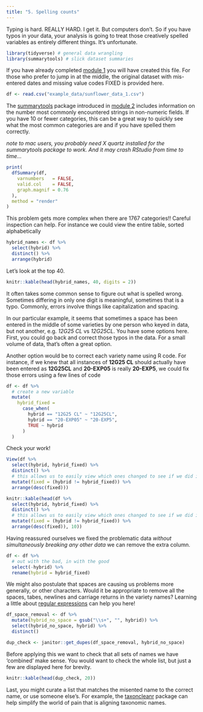 ```yaml
---
title: "5. Spelling counts"
---
```


Typing is hard. REALLY HARD. I get it. But computers don't. So if you have typos in your data, your analysis is going to treat those creatively spelled variables as entirely different things. It's unfortunate.


```r
library(tidyverse) # general data wrangling
library(summarytools) # slick dataset summaries
```

If you have already completed [module 1](data_types.qmd) you will have created this file. For those who prefer to jump in at the middle, the original dataset with mis-entered dates and missing value codes FIXED is provided here.

```r
df <- read.csv("example_data/sunflower_data_1.csv")
```

The [summarytools](https://htmlpreview.github.io/?https://github.com/dcomtois/summarytools/blob/master/doc/introduction.html) package introduced in [module 2](missing_data.qmd) includes information on the number most commonly encountered strings in non-numeric fields. If you have 10 or fewer categories, this can be a great way to quickly see what the most common categories are and if you have spelled them correctly.

*note to mac users, you probably need X quartz installed for the summarytools package to work. And it may crash RStudio from time to time...*

```r
print(
  dfSummary(df,
    varnumbers   = FALSE,
    valid.col    = FALSE,
    graph.magnif = 0.76
  ),
  method = "render"
)
```

This problem gets more complex when there are 1767 categories!! Careful inspection can help. For instance we could view the entire table, sorted alphabetically

```r
hybrid_names <- df %>%
  select(hybrid) %>%
  distinct() %>%
  arrange(hybrid)
```

Let's look at the top 40.

```r
knitr::kable(head(hybrid_names, 40, digits = 2))
```

It often takes some common sense to figure out what is spelled wrong. Sometimes differing in only one digit is meaningful, sometimes that is a typo. Commonly, errors involve things like capitalization and spacing.

In our particular example, it seems that sometimes a space has been entered in the middle of some varieties by one person who keyed in data, but not another, e.g. *12G25 CL* vs *12G25CL*. You have some options here. First, you could go back and correct those typos in the data. For a small volume of data, that's often a great option.

Another option would be to correct each variety name using R code. For instance, if we knew that all instances of **12G25 CL** should actually have been entered as **12G25CL** and **20-EXP05** is really **20-EXP5**, we could fix those errors using a few lines of code

```r
df <- df %>%
  # create a new variable
  mutate(
    hybrid_fixed =
      case_when(
        hybrid == "12G25 CL" ~ "12G25CL",
        hybrid == "20-EXP05" ~ "20-EXP5",
        TRUE ~ hybrid
      )
  )
```

Check your work!

```r
View(df %>%
  select(hybrid, hybrid_fixed) %>%
  distinct() %>%
  # this allows us to easily view which ones changed to see if we did it right
  mutate(fixed = (hybrid != hybrid_fixed)) %>%
  arrange(desc(fixed)))
```

```r
knitr::kable(head(df %>%
  select(hybrid, hybrid_fixed) %>%
  distinct() %>%
  # this allows us to easily view which ones changed to see if we did it right
  mutate(fixed = (hybrid != hybrid_fixed)) %>%
  arrange(desc(fixed)), 10))
```

Having reassured ourselves we fixed the problematic data *without simultaneously breaking any other data* we can remove the extra column.

```r
df <- df %>%
  # out with the bad, in with the good
  select(-hybrid) %>%
  rename(hybrid = hybrid_fixed)
```

We might also postulate that spaces are causing us problems more generally, or other characters. Would it be appropriate to remove all the spaces, tabes, newlines and carriage returns in the variety names? Learning a little about [regular expressions](https://r4ds.had.co.nz/strings.html#matching-patterns-with-regular-expressions) can help you here!

```r
df_space_removal <- df %>%
  mutate(hybrid_no_space = gsub("\\s+", "", hybrid)) %>%
  select(hybrid_no_space, hybrid) %>%
  distinct()

dup_check <- janitor::get_dupes(df_space_removal, hybrid_no_space)
```

Before applying this we want to check that all sets of names we have 'combined' make sense. You would want to check the whole list, but just a few are displayed here for brevity.

```r
knitr::kable(head(dup_check, 20))
```

Last, you might curate a list that matches the misented name to the correct name, or use someone else's. For example, the [taxoncleanr](https://ediorg.github.io/taxonomyCleanr/articles/a_common_use_case.html) package can help simplify the world of pain that is aligning taxonomic names.
